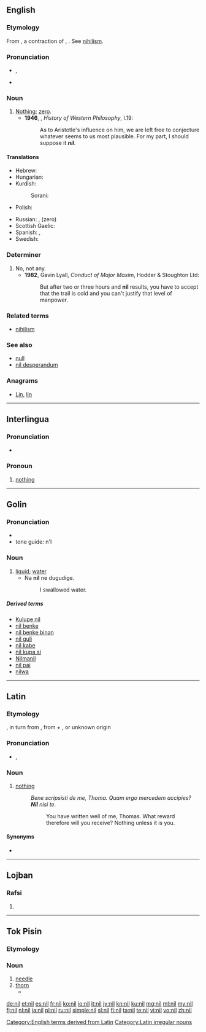 {{also|Nil|níl|Níl|Nîl|-nil-|ni-l}}
==English==

===Etymology===
From {{etyl|la}} {{term|nil|lang=la}}, a contraction of {{term|nihil|lang=la}}, {{term|nihilum||nothing|lang=la}}. See [[nihilism]].

===Pronunciation===
* {{IPA|/nɪl/}}, {{X-SAMPA|/nIl/}}
* {{rhymes|ɪl}}

===Noun===
{{en-noun}}

# [[nothing|Nothing]]; [[zero]].
#* '''1946''', {{w|Bertrand Russell}}, ''History of Western Philosophy'', I.19:
#*: As to Aristotle's influence on him, we are left free to conjecture whatever seems to us most plausible. For my part, I should suppose it '''''nil'''''.

====Translations====
{{trans-top|nothing}}
* Hebrew: {{t+|he|כלום|tr=kloom|sc=Hebr}}
* Hungarian: {{t+|hu|null}}
* Kurdish:
*: Sorani: {{ku-Arab|[[هیچ]]}}
* Polish: {{t+|pl|zero}}
{{trans-mid}}
* Russian: {{t+|ru|ничто|n|tr=ničtó|sc=Cyrl}}, {{t+|ru|ноль|m|tr=nol'|sc=Cyrl}} (zero)
* Scottish Gaelic: {{t-|gd|neoni|m|f}}
* Spanish: {{t+|es|nada}}, {{t+|es|cero}}
* Swedish: {{t+|sv|noll}}
{{trans-bottom}}

===Determiner===
{{en-det}}

# No, not any.
#* '''1982''', Gavin Lyall, ''Conduct of Major Maxim'', Hodder & Stoughton Ltd:
#*: But after two or three hours and '''nil''' results, you have to accept that the trail is cold and you can't justify that level of manpower.

===Related terms===
* [[nihilism]]

===See also===
* [[null]]
* [[nil desperandum]]

===Anagrams===
* [[Lin#English|Lin]], [[lin#English|lin]]

[[Category:English terms derived from Latin]]

----

==Interlingua==

===Pronunciation===
* {{X-SAMPA|/nil/}}

===Pronoun===
{{head|ia|pronoun}}  {{context|Indefinite pronoun}}

# [[nothing]]

----
==Golin==

===Pronunciation===
* {{IPA|nɨ̆l}}
* tone guide: n'l

===Noun===
{{head|gvf|noun}}

# [[liquid]]; [[water]]
#* Na '''nil''' ne dugudige.
#*:  I swallowed water.

=====Derived terms=====
*[[Kulupe nil]]
*[[nil benke]]
*[[nil benke binan]]
*[[nil guli]]
*[[nil kabe]]
*[[nil kupa si]]
*[[Nilmanil]]
*[[nil pai]]
*[[nilwa]]
----

==Latin==

===Etymology===
{{clipping|nihil|lang=la}}, in turn from {{term|nihilum|lang=la}}, from {{term|ne-||not|lang=la}} + {{term|hilum||a hilum; a trifle, a bagatelle|lang=la}}, or unknown origin

===Pronunciation===
* {{a|Classical}} {{IPA|/niːl/|lang=la}}, {{X-SAMPA|/ni:l/|lang=la}}

===Noun===
{{head|la|noun|head=nīl|[[indeclinable]]}}

# {{chiefly|poetic|lang=la}} [[nothing]]
#: ''Bene scripsisti de me, Thoma. Quam ergo mercedem accipies? '''Nil''' nisi te.''
#:: You have written well of me, Thomas. What reward therefore will you receive? Nothing unless it is you.

====Synonyms====
* {{l|la|nihil}}

[[Category:Latin irregular nouns]]
----

==Lojban==

===Rafsi===
{{jbo-rafsi}}

# {{rafsi of|ni}}

----
==Tok Pisin==
===Etymology===
{{etyl|en|tpi}} {{term|needle|lang=en}}

===Noun===
{{head|tpi|noun}}

# [[needle]]
# [[thorn]]
#* {{tpi-cite-bible|Gen|3|18|Ol rop i gat '''nil''' na ol gras nogut bai i kamap na karamapim gaden bilong yu.}}

{{LDL|tpi}}

[[de:nil]]
[[et:nil]]
[[es:nil]]
[[fr:nil]]
[[ko:nil]]
[[io:nil]]
[[it:nil]]
[[jv:nil]]
[[kn:nil]]
[[ku:nil]]
[[mg:nil]]
[[ml:nil]]
[[my:nil]]
[[fj:nil]]
[[nl:nil]]
[[ja:nil]]
[[pl:nil]]
[[ru:nil]]
[[simple:nil]]
[[sl:nil]]
[[fi:nil]]
[[ta:nil]]
[[te:nil]]
[[vi:nil]]
[[vo:nil]]
[[zh:nil]]